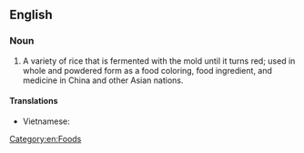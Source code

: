 ==English==
{{wikipedia|Red yeast rice}}

===Noun===
{{en-noun|head=[[red]] [[yeast]] [[rice]]|?}}

# A variety of rice that is fermented with the mold {{taxlink|Monascus purpureus|species}} until it turns red; used in whole and powdered form as a food coloring, food ingredient, and medicine in China and other Asian nations.

====Translations====
{{trans-top|variety of rice}}
* Vietnamese: {{t|vi|gạo đỏ}}
{{trans-mid}}
{{trans-bottom}}

[[Category:en:Foods]]